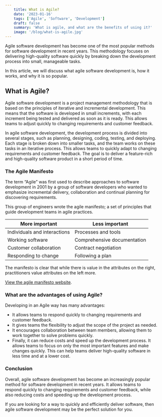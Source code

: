```yaml
---
    title: What is Agile?
    date: '2023-01-16'
    tags: ['Agile', 'Software', 'Development']
    draft: false
    summary: 'What is agile, and what are the benefits of using it?'
    image: '/blog/what-is-agile.jpg'
---
```


Agile software development has become one of the most popular methods for software development in recent years. This methodology focuses on delivering high-quality software quickly by breaking down the development process into small, manageable tasks.

In this article, we will discuss what agile software development is, how it works, and why it is so popular.

## What is Agile?

Agile software development is a project management methodology that is based on the principles of iterative and incremental development. This means that the software is developed in small increments, with each increment being tested and delivered as soon as it is ready. This allows teams to adjust quickly to changing requirements and customer feedback.

In agile software development, the development process is divided into several stages, such as planning, designing, coding, testing, and deploying. Each stage is broken down into smaller tasks, and the team works on these tasks in an iterative process. This allows teams to quickly adapt to changing requirements and customer feedback. The goal is to deliver a feature-rich and high-quality software product in a short period of time.

### The Agile Manifesto

The term “Agile” was first used to describe approaches to software development in 2001 by a group of software developers who wanted to emphasize incremental delivery, collaboration and continual planning for discovering requirements.

This group of engineers wrote the agile manifesto; a set of principles that guide development teams in agile practices.

| More important               | Less important              |
| ---------------------------- | --------------------------- |
| Individuals and interactions | Processes and tools         |
| Working software             | Comprehensive documentation |
| Customer collaboration       | Contract negotiation        |
| Responding to change         | Following a plan            |

The manifesto is clear that while there is value in the attributes on the right, practitioners value attributes on the left more.

[View the agile manifesto website](https://agilemanifesto.org/).

### What are the advantages of using Agile?

Developing in an Agile way has many advantages:

- It allows teams to respond quickly to changing requirements and customer feedback.
- It gives teams the flexibility to adjust the scope of the project as needed.
- It encourages collaboration between team members, allowing them to work together to solve problems quickly.
- Finally, it can reduce costs and speed up the development process. It allows teams to focus on only the most important features and make changes quickly. This can help teams deliver high-quality software in less time and at a lower cost.

### Conclusion

Overall, agile software development has become an increasingly popular method for software development in recent years. It allows teams to respond quickly to changing requirements and customer feedback, while also reducing costs and speeding up the development process.

If you are looking for a way to quickly and efficiently deliver software, then agile software development may be the perfect solution for you.
